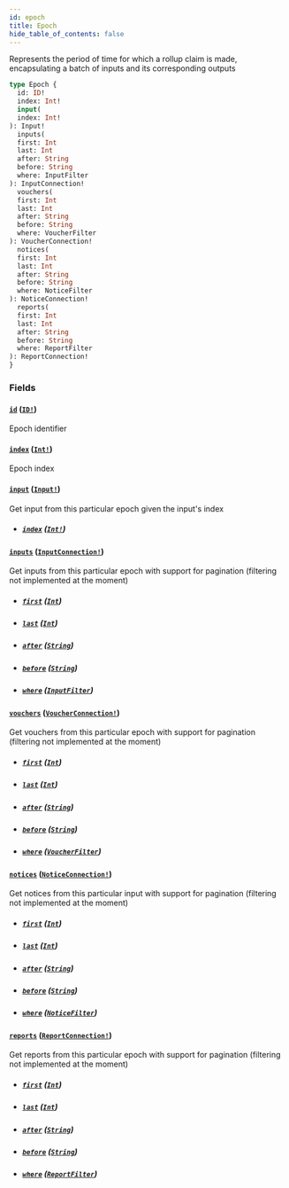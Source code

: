 ```yaml
---
id: epoch
title: Epoch
hide_table_of_contents: false
---
```



Represents the period of time for which a rollup claim is made, encapsulating a batch of inputs and its corresponding outputs

```graphql
type Epoch {
  id: ID!
  index: Int!
  input(
  index: Int!
): Input!
  inputs(
  first: Int
  last: Int
  after: String
  before: String
  where: InputFilter
): InputConnection!
  vouchers(
  first: Int
  last: Int
  after: String
  before: String
  where: VoucherFilter
): VoucherConnection!
  notices(
  first: Int
  last: Int
  after: String
  before: String
  where: NoticeFilter
): NoticeConnection!
  reports(
  first: Int
  last: Int
  after: String
  before: String
  where: ReportFilter
): ReportConnection!
}
```


### Fields

#### [`id`](#) ([`ID!`](/cartesi-rollups/api/graphql/scalars/id))

Epoch identifier


#### [`index`](#) ([`Int!`](/cartesi-rollups/api/graphql/scalars/int))

Epoch index


#### [`input`](#) ([`Input!`](/cartesi-rollups/api/graphql/objects/input))

Get input from this particular epoch given the input's index
- ##### [`index`](#) ([`Int!`](/cartesi-rollups/api/graphql/scalars/int))




#### [`inputs`](#) ([`InputConnection!`](/cartesi-rollups/api/graphql/objects/input-connection))

Get inputs from this particular epoch with support for pagination (filtering not implemented at the moment)
- ##### [`first`](#) ([`Int`](/cartesi-rollups/api/graphql/scalars/int))




- ##### [`last`](#) ([`Int`](/cartesi-rollups/api/graphql/scalars/int))




- ##### [`after`](#) ([`String`](/cartesi-rollups/api/graphql/scalars/string))




- ##### [`before`](#) ([`String`](/cartesi-rollups/api/graphql/scalars/string))




- ##### [`where`](#) ([`InputFilter`](/cartesi-rollups/api/graphql/inputs/input-filter))




#### [`vouchers`](#) ([`VoucherConnection!`](/cartesi-rollups/api/graphql/objects/voucher-connection))

Get vouchers from this particular epoch with support for pagination (filtering not implemented at the moment)
- ##### [`first`](#) ([`Int`](/cartesi-rollups/api/graphql/scalars/int))




- ##### [`last`](#) ([`Int`](/cartesi-rollups/api/graphql/scalars/int))




- ##### [`after`](#) ([`String`](/cartesi-rollups/api/graphql/scalars/string))




- ##### [`before`](#) ([`String`](/cartesi-rollups/api/graphql/scalars/string))




- ##### [`where`](#) ([`VoucherFilter`](/cartesi-rollups/api/graphql/inputs/voucher-filter))




#### [`notices`](#) ([`NoticeConnection!`](/cartesi-rollups/api/graphql/objects/notice-connection))

Get notices from this particular input with support for pagination (filtering not implemented at the moment)
- ##### [`first`](#) ([`Int`](/cartesi-rollups/api/graphql/scalars/int))




- ##### [`last`](#) ([`Int`](/cartesi-rollups/api/graphql/scalars/int))




- ##### [`after`](#) ([`String`](/cartesi-rollups/api/graphql/scalars/string))




- ##### [`before`](#) ([`String`](/cartesi-rollups/api/graphql/scalars/string))




- ##### [`where`](#) ([`NoticeFilter`](/cartesi-rollups/api/graphql/inputs/notice-filter))




#### [`reports`](#) ([`ReportConnection!`](/cartesi-rollups/api/graphql/objects/report-connection))

Get reports from this particular epoch with support for pagination (filtering not implemented at the moment)
- ##### [`first`](#) ([`Int`](/cartesi-rollups/api/graphql/scalars/int))




- ##### [`last`](#) ([`Int`](/cartesi-rollups/api/graphql/scalars/int))




- ##### [`after`](#) ([`String`](/cartesi-rollups/api/graphql/scalars/string))




- ##### [`before`](#) ([`String`](/cartesi-rollups/api/graphql/scalars/string))




- ##### [`where`](#) ([`ReportFilter`](/cartesi-rollups/api/graphql/inputs/report-filter))







